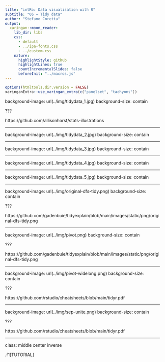 ```yaml
---
title: "intRo: Data visualisation with R"
subtitle: "06 — Tidy data"
author: "Stefano Coretta"
output:
  xaringan::moon_reader:
    lib_dir: libs
    css:
      - default
      - ../ipa-fonts.css
      - ../custom.css
    nature:
      highlightStyle: github
      highlightLines: true
      countIncrementalSlides: false
      beforeInit: "../macros.js"
---
```


```r
options(htmltools.dir.version = FALSE)
xaringanExtra::use_xaringan_extra(c("panelset", "tachyons"))
```

background-image: url(../img/tidydata_1.jpg)
background-size: contain

???

https://github.com/allisonhorst/stats-illustrations

---

background-image: url(../img/tidydata_2.jpg)
background-size: contain

---

background-image: url(../img/tidydata_3.jpg)
background-size: contain

---

background-image: url(../img/tidydata_4.jpg)
background-size: contain

---

background-image: url(../img/tidydata_5.jpg)
background-size: contain

---

background-image: url(../img/original-dfs-tidy.png)
background-size: contain

???

https://github.com/gadenbuie/tidyexplain/blob/main/images/static/png/original-dfs-tidy.png

---

background-image: url(../img/pivot.png)
background-size: contain

???

https://github.com/gadenbuie/tidyexplain/blob/main/images/static/png/original-dfs-tidy.png

---

background-image: url(../img/pivot-widelong.png)
background-size: contain

???

https://github.com/rstudio/cheatsheets/blob/main/tidyr.pdf

---

background-image: url(../img/sep-unite.png)
background-size: contain

???

https://github.com/rstudio/cheatsheets/blob/main/tidyr.pdf

---

class: middle center inverse

.f1[TUTORIAL]
